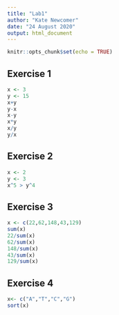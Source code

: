 ---
title: "Lab1"
author: "Kate Newcomer"
date: "24 August 2020"
output: html_document
---
```{r setup, include=FALSE}
knitr::opts_chunk$set(echo = TRUE)
```

## Exercise 1
```{r ex1}
x <- 3
y <- 15
x+y
y-x
x-y
x*y
x/y
y/x
```
## Exercise 2
```{r ex2}
x <- 2
y <- 3
x^5 > y^4
```

## Exercise 3
```{r ex3}
x <- c(22,62,148,43,129)
sum(x)
22/sum(x)
62/sum(x)
148/sum(x)
43/sum(x)
129/sum(x)
```

## Exercise 4
```{r ex4}
x<- c("A","T","C","G")
sort(x)
```
